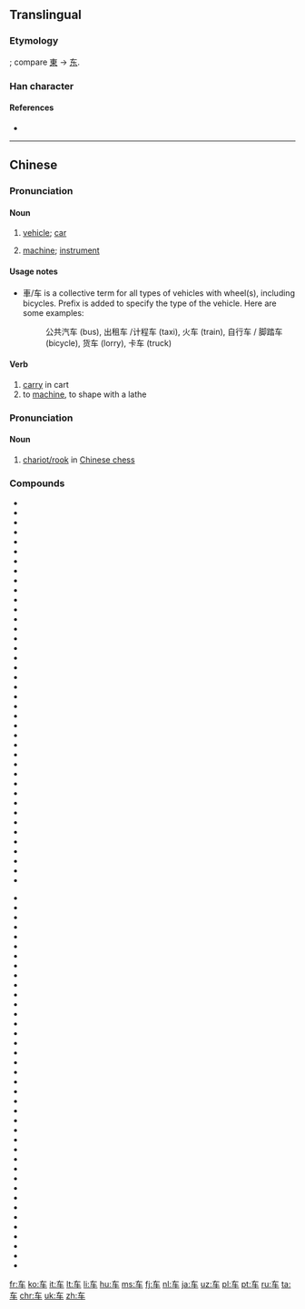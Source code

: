 {{also|車}}
==Translingual==
{{stroke order|type=animate}}
{{zh-hanzi-box|车|[[車]]}}

===Etymology===
{{Han simp|車}}; compare [[東]] → [[东]].

===Han character===
{{Han char|rn=159|rad=车|as=00|sn=4|four=|canj=大手 (KQ)}}

====References====
* {{Han ref|kx=1250.241|hdz=53511.020|uh=8F66|ud=36710}}

----

==Chinese==
{{zh-hanzi-box|[[车]]|[[車]]}}

===Pronunciation===
{{zh-pron
|m=chē
|c=ce1
|h=poj=chha
|mn=chhia
|w=1tsho
|ma=y
|cat=n,v
}}

====Noun====
{{zh-noun}}

# {{context|Beginning Mandarin|lang=zh|sort=che1}} [[vehicle]]; [[car]]
# {{context|Beginning Mandarin|lang=zh|sort=che1}} [[machine]]; [[instrument]]

====Usage notes====
* 車/车 is a collective term for all types of vehicles with wheel(s), including bicycles. Prefix is added to specify the type of the vehicle. Here are some examples:
*: 公共汽车 (bus), 出租车 /计程车 (taxi), 火车 (train), 自行车 / 脚踏车 (bicycle), 货车 (lorry), 卡车 (truck)

====Verb====
{{zh-verb}}

# [[carry]] in cart
# to [[machine]], to shape with a lathe

===Pronunciation===
{{zh-pron
|m=jū
|c=geoi1
|h=ki
|mn=ki/ku
|w=1jy
|cat=n
}}

====Noun====
{{zh-noun}}

# [[w:Chinese_chess#Chariot.2FRook|chariot/rook]] in [[w:Xiangqi|Chinese chess]]

===Compounds===
{{top2}}
* {{zh-l|车把}}
* {{zh-l|车把势}}
* {{zh-l|车帮}}
* {{zh-l|车厂}}
* {{zh-l|车场}}
* {{zh-l|车床}}
* {{zh-l|车次}}
* {{zh-l|车刀}}
* {{zh-l|车到山前必有路}}
* {{zh-l|车道}}
* {{zh-l|车道沟}}
* {{zh-l|车灯}}
* {{zh-l|车队}}
* {{zh-l|车份儿}}
* {{zh-l|车夫}}
* {{zh-l|车工}}
* {{zh-l|车公里}}
* {{zh-l|车钩}}
* {{zh-l|车轱辘}}
* {{zh-l|车轱辘话}}
* {{zh-l|车轱辘会}}
* {{zh-l|车祸}}
* {{zh-l|车技}}
* {{zh-l|车驾}}
* {{zh-l|车间}}
* {{zh-l|车间文学}}
* {{zh-l|车库}}
* {{zh-l|车筐}}
* {{zh-l|车况}}
* {{zh-l|车老板}}
* {{zh-l|车辆}}
* {{zh-l|车裂}}
* {{zh-l|车铃}}
* {{zh-l|车流}}
* {{zh-l|车轮}}
* {{zh-l|车轮}}
* {{zh-l|车轮战}}
* {{zh-l|车马费}}
* {{zh-l|车门}}
* {{zh-l|车棚}}
{{mid2}}
* {{zh-l|车篷}}
* {{zh-l|车皮}}
* {{zh-l|车票}}
* {{zh-l|车前}}
* {{zh-l|车前子}}
* {{zh-l|车钱}}
* {{zh-l|车圈}}
* {{zh-l|车身}}
* {{zh-l|车手}}
* {{zh-l|车水马龙}}
* {{zh-l|车速}}
* {{zh-l|车胎}}
* {{zh-l|车条}}
* {{zh-l|车头}}
* {{zh-l|车瓦}}
* {{zh-l|车位}}
* {{zh-l|车厢}}
* {{zh-l|车箱}}
* {{zh-l|车削}}
* {{zh-l|车辕}}
* {{zh-l|车载斗量}}
* {{zh-l|车闸}}
* {{zh-l|车站}}
* {{zh-l|车照}}
* {{zh-l|车辙}}
* {{zh-l|车轴}}
* {{zh-l|车主}}
* {{zh-l|车资}}
* {{zh-l|车子}}
* {{zh-l|车组}}
* {{zh-l|出租车}}
* {{zh-l|滑板车}}
* {{zh-l|滑行车}}
* {{zh-l|火车}}
* {{zh-l|机车}}
* {{zh-l|开车}}
* {{zh-l|摩托自行车}}
* {{zh-l|汽车}}
* {{zh-l|自行车}}
{{bottom}}

[[Category:CJKV radicals| ]]

[[fr:车]]
[[ko:车]]
[[it:车]]
[[lt:车]]
[[li:车]]
[[hu:车]]
[[ms:车]]
[[fj:车]]
[[nl:车]]
[[ja:车]]
[[uz:车]]
[[pl:车]]
[[pt:车]]
[[ru:车]]
[[ta:车]]
[[chr:车]]
[[uk:车]]
[[zh:车]]